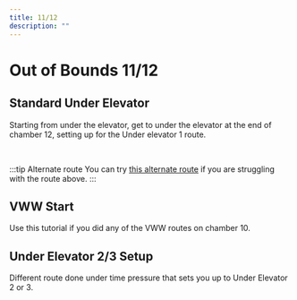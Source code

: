 ```yaml
---
title: 11/12
description: ""
---
```


# Out of Bounds 11/12


<Tabs queryString="tab" defaultValue="beginner" className="tabs tabs--block">
<TabItem value="beginner" label="Beginner" attributes={{className: "beginner"}}>

## Standard Under Elevator

Starting from under the elevator, get to under the elevator at the end of chamber 12, setting up for the Under elevator 1 route.

<YouTube url="https://youtu.be/-jWKzmtIie0"/>
<br/>

:::tip Alternate route
You can try [this alternate route](https://youtu.be/HZ0WtSrE-qs) if you are struggling with the route above.
:::

## VWW Start

Use this tutorial if you did any of the VWW routes on chamber 10.

<YouTube url="https://youtu.be/E9LFKm_OJJ4" timestamp="306"/>

</TabItem>
<TabItem value="advanced" label="Advanced" attributes={{className: "advanced"}}>

## Under Elevator 2/3 Setup

Different route done under time pressure that sets you up to Under Elevator 2 or 3.

<YouTube url="https://youtu.be/Y4FEH99jnpA"/>

</TabItem>
</Tabs>